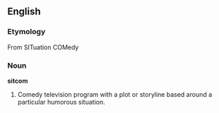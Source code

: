 ==English==
===Etymology===
From SITuation COMedy
===Noun===
'''sitcom'''
# Comedy television program with a plot or storyline based around a particular humorous situation.
